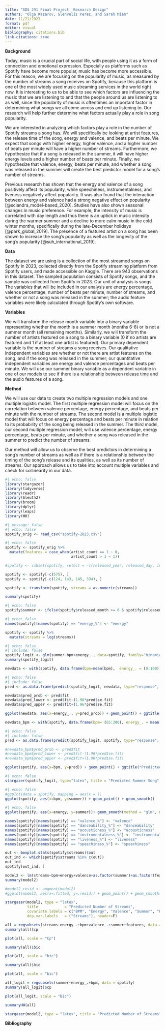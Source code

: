 ---
title: "SDS 291 Final Project: Research Design"
authors: "Olga Kazarov, Glenvelis Perez, and Sarah Mian"
date: 11/21/2023
format: pdf
editor: visual
bibliography: citations.bib
link-citations: true
---

**Background**

Today, music is a crucial part of social life, with people using it as a form of connection and emotional expression. Especially as platforms such as Spotify have become more popular, music has become more accessible. For this reason, we are focusing on the popularity of music, as measured by the number of streams a song receives on Spotify, because this platform is one of the most widely used music streaming services in the world right now. It is interesting to us to be able to see which factors are influencing the music that we are listening to and that the people around us are listening to as well, since the popularity of music is oftentimes an important factor in determining what songs we all come across and end up listening to. Our research will help further determine what factors actually play a role in song popularity.

We are interested in analyzing which factors play a role in the number of Spotify streams a song has. We will specifically be looking at artist features, the release time of the song, energy and valence, and beats per minute. We expect that songs with higher energy, higher valence, and a higher number of beats per minute will have a higher number of streams. Furthermore, we hypothesize that if a song is released in the summer, it will have higher energy levels and a higher number of beats per minute. Finally, we hypothesize that valence, energy, beats per minute, and whether a song was released in the summer will create the best predictor model for a song's number of streams.

Previous research has shown that the energy and valence of a song positively affect its popularity, while speechiness, instrumentalness, and liveness negatively affect popularity. It was also found that the interaction between energy and valence had a strong negative effect on popularity [@sciandra_model-based_2020]. Studies have also shown seasonal changes in music preference. For example, the intensity of music is correlated with day length and thus there is an uptick in music intensity during the warmer summer and a decline to more calm music in the cold winter months, specifically during the late-December holidays [@park_global_2019]. The presence of a featured artist on a song has been shown to increase the song's popularity as well as the longevity of the song's popularity [@suh_international_2019].

**Data**

The dataset we are using is a collection of the most streamed songs on Spotify in 2023, collected directly from the Spotify streaming platform from Spotify users, and made accessible on Kaggle. There are 943 observations in this dataset. The sampled population consists of Spotify songs, and the sample was collected from Spotify in 2023. Our unit of analysis is songs. The variables that will be included in our analysis are energy percentage, valence percentage, number of beats per minute, number of streams, and whether or not a song was released in the summer; the audio feature variables were likely calculated through Spotify's own software.

**Variables**

We will transform the release month variable into a binary variable representing whether the month is a summer month (months 6-8) or is not a summer month (all remaining months). Similarly, we will transform the number of artists featured on a song to a binary variable (0 if no artists are featured and 1 if at least one artist is featured). Our primary dependent variable is the number of streams a song receives. Our qualitative independent variables are whether or not there are artist features on the song, and if the song was released in the summer; our quantitative independent variables are energy and valence percentages and beats per minute. We will use our summer binary variable as a dependent variable in one of our models to see if there is a relationship between release time and the audio features of a song.

**Method**

We will use our data to create two multiple regression models and one multiple logistic model. The first multiple regression model will focus on the correlation between valence percentage, energy percentage, and beats per minute with the number of streams. The second model is a multiple logistic model that will focus on energy percentage and beats per minute in relation to its probability of the song being released in the summer. The third model, our second multiple regression model, will use valence percentage, energy percentage, beats per minute, and whether a song was released in the summer to predict the number of streams.

Our method will allow us to observe the best predictors in determining a song's number of streams as well as if there is a relationship between the timing of the song's release and its qualities, as well as its number of streams. Our approach allows us to take into account multiple variables and check for collinearity in our data.

```{r, message = FALSE, warning = FALSE}
#| echo: false
library(stargazer)
library(tidyverse)
library(readr)
library(Sleuth2)
library(broom)
library(dplyr)
library(leaps)
library(HH)
```

```{r}
#| message: false
#| echo: false
spotify_orig <- read_csv("spotify-2023.csv")
```

```{r}
#| echo: false
spotify <- spotify_orig %>% 
  mutate(features = case_when(artist_count == 1 ~ 0,
                              artist_count > 1 ~ 1))
```

```{r}
#spotify <- subset(spotify, select = -c(released_year, released_day, in_spotify_playlists, in_spotify_charts, in_apple_playlists, in_apple_charts, in_deezer_playlists, in_deezer_charts, in_shazam_charts, key, mode, danceability, acousticness, instrumentalness, liveness, speechiness))
```

```{r}
spotify <- spotify[-c(575), ]
spotify <- spotify[-c(124, 143, 145, 394), ]
```

```{r}

spotify <- transform(spotify, streams = as.numeric(streams))

summary(spotify)
```

```{r}
#| echo: false
spotify$summer <- ifelse(spotify$released_month >= 6 & spotify$released_month <= 8, 1, 0)
```

```{r}
#| echo: false
names(spotify)[names(spotify) == "energy_%"] <- "energy"
```

```{r}
spotify <- spotify %>% 
  mutate(streams = log(streams))
```

```{r}
#| echo: false
#| include: false
spotify_logit <- glm(summer~bpm+energy_., data=spotify, family="binomial")
summary(spotify_logit)
```

```{r}
newdata <- with(spotify, data.frame(bpm=mean(bpm),  energy_. = (0:100)))
```

```{r}
#| echo: false
#| include: false
pred <- as.data.frame(predict(spotify_logit, newdata, type="response", se.fit=TRUE))
```

```{r}
newdata$pred_prob <- pred$fit
newdata$pred_lower <- pred$fit-(1.96*pred$se.fit)
newdata$pred_upper <- pred$fit+(1.96*pred$se.fit)
```

```{r}
ggplot(newdata, aes(x=energy_., y=pred_prob)) + geom_point() + ggtitle("Predicted Probability of Summer Based on Energy")
```

```{r}
newdata_bpm <- with(spotify, data.frame(bpm= (65:206), energy_. = mean(energy_.)))
```

```{r}
#| echo: false
#| include: false
pred <- as.data.frame(predict(spotify_logit, spotify, type="response", se.fit=TRUE))
```

```{r}

#newdata_bpm$pred_prob <- pred$fit
#newdata_bpm$pred_lower <- pred$fit-(1.96*pred$se.fit)
#newdata_bpm$pred_upper <- pred$fit+(1.96*pred$se.fit)
```

```{r}
ggplot(spotify, aes(x=bpm, y=pred)) + geom_point() + ggtitle("Predicted Probability of Summer Based on BPM")
```

```{r, results = "asis"}
#| echo: false
stargazer(spotify_logit, type="latex", title = "Predicted Summer Song", covariate.labels = c("Beats Per Minute", "Energy Percentage"), dep.var.labels   = ("Summer"), header = FALSE)
```

```{r}
#| echo: false
#ggplot(data = spotify, mapping = aes(x = ))
ggplot(spotify, aes(x=bpm, y=summer)) + geom_point() + geom_smooth()
```

```{r}
#| echo: false
ggplot(spotify, aes(x=energy, y=summer))+ geom_smooth(method = "glm", method.args = list(family = "binomial"), se = T)
```

```{r}
names(spotify)[names(spotify) == "valence_%"] <- "valence"
names(spotify)[names(spotify) == "danceability_%"] <- "danceability"
names(spotify)[names(spotify) == "acousticness_%"] <- "acousticness"
names(spotify)[names(spotify) == "instrumentalness_%"] <- "instrumentalness"
names(spotify)[names(spotify) == "liveness_%"] <- "liveness"
names(spotify)[names(spotify) == "speechiness_%"] <- "speechiness"
```

```{r}
out <- boxplot.stats(spotify$streams)$out
out_ind <- which(spotify$streams %in% c(out))
out_ind
spotify[out_ind, ]
```

```{r}
model2 <- lm(streams~bpm+energy+valence+as.factor(summer)+as.factor(features), data=spotify)
summary(model2)
```

```{r}
#model2_resid <- augment(model2)
#ggplot(model2, aes(x=.fitted, y=.resid)) + geom_point() + geom_smooth(method=lm)
```

```{r, results = "asis"}
stargazer(model2, type = "latex", 
          title            = "Predicted Number of Streams",
          covariate.labels = c("BPM", "Energy", "Valence", "Summer", "Features"),
          dep.var.labels   = ("Streams"), header=F)

```

```{r}
all = regsubsets(streams~energy_.+bpm+valence_.+summer+features, data = spotify)
summary(all)$cp
```

```{r}
plot(all, scale = "Cp")
```

```{r}
summary(all)$bic
```

```{r}
plot(all, scale = "bic")
```

```{r}
summary(all)$bic
```

```{r}
plot(all, scale = "bic")
```

```{r}
all_logit = regsubsets(summer~energy_.+bpm, data = spotify)
summary(all_logit)$cp
```

```{r}
plot(all_logit, scale = "bic")
```

```{r}
summaryHH(all)
```

```{r}
stargazer(model2, type = "latex", title = "Predicted Number of Streams", covariate.labels = c("BPM", "Energy", "Valence", "Summer", "Features"),dep.var.labels   = ("Streams"), header=F)
```

**Bibliography**

```{=tex}
\setlength{\parindent}{-0.2in}
\setlength{\leftskip}{0.2in}
\setlength{\parskip}{8pt}
```
\noindent 
